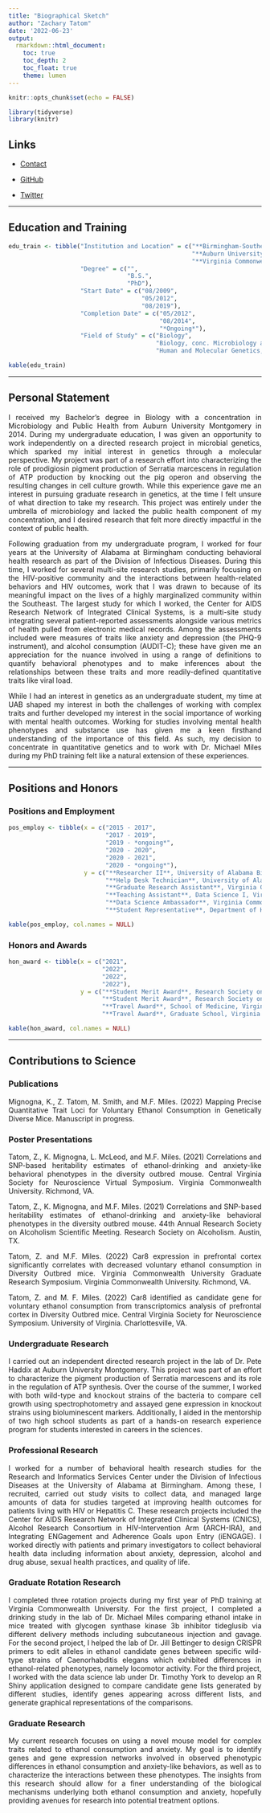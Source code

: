 ```yaml
---
title: "Biographical Sketch"
author: "Zachary Tatom"
date: '2022-06-23'
output:
  rmarkdown::html_document:
    toc: true
    toc_depth: 2
    toc_float: true
    theme: lumen
---
```


<style>
body {
text-align: justify}
</style>

```r
knitr::opts_chunk$set(echo = FALSE)

library(tidyverse)
library(knitr)

```

## Links

- [Contact](mailto:tatomz@vcu.edu)

- [GitHub](https://github.com/zacharytatom)

- [Twitter](https://twitter.com/zachary_tatom)

---

## Education and Training

```r

edu_train <- tibble("Institution and Location" = c("**Birmingham-Southern University**, Birmingham, AL",
                                                   "**Auburn University Montgomery**, Montgomery, AL",
                                                   "**Virginia Commonwealth University**, Richmond, VA"),
                    "Degree" = c("",
                                 "B.S.",
                                 "PhD"),
                    "Start Date" = c("08/2009",
                                     "05/2012",
                                     "08/2019"),
                    "Completion Date" = c("05/2012",
                                          "08/2014",
                                          "*Ongoing*"),
                    "Field of Study" = c("Biology",
                                         "Biology, conc. Microbiology and Public Health",
                                         "Human and Molecular Genetics, conc. Quantitative Genetics"))

kable(edu_train)

```

---

## Personal Statement

I received my Bachelor’s degree in Biology with a concentration in Microbiology and Public Health from Auburn University Montgomery in 2014.  During my undergraduate education, I was given an opportunity to work independently on a directed research project in microbial genetics, which sparked my initial interest in genetics through a molecular perspective.  My project was part of a research effort into characterizing the role of prodigiosin pigment production of Serratia marcescens in regulation of ATP production by knocking out the pig operon and observing the resulting changes in cell culture growth.  While this experience gave me an interest in pursuing graduate research in genetics, at the time I felt unsure of what direction to take my research.  This project was entirely under the umbrella of microbiology and lacked the public health component of my concentration, and I desired research that felt more directly impactful in the context of public health.

Following graduation from my undergraduate program, I worked for four years at the University of Alabama at Birmingham conducting behavioral health research as part of the Division of Infectious Diseases.  During this time, I worked for several multi-site research studies, primarily focusing on the HIV-positive community and the interactions between health-related behaviors and HIV outcomes, work that I was drawn to because of its meaningful impact on the lives of a highly marginalized community within the Southeast.  The largest study for which I worked, the Center for AIDS Research Network of Integrated Clinical Systems, is a multi-site study integrating several patient-reported assessments alongside various metrics of health pulled from electronic medical records.  Among the assessments included were measures of traits like anxiety and depression (the PHQ-9 instrument), and alcohol consumption (AUDIT-C); these have given me an appreciation for the nuance involved in using a range of definitions to quantify behavioral phenotypes and to make inferences about the relationships between these traits and more readily-defined quantitative traits like viral load.

While I had an interest in genetics as an undergraduate student, my time at UAB shaped my interest in both the challenges of working with complex traits and further developed my interest in the social importance of working with mental health outcomes.  Working for studies involving mental health phenotypes and substance use has given me a keen firsthand understanding of the importance of this field.  As such, my decision to concentrate in quantitative genetics and to work with Dr. Michael Miles during my PhD training felt like a natural extension of these experiences.

---

## Positions and Honors

### Positions and Employment

```r

pos_employ <- tibble(x = c("2015 - 2017",
                           "2017 - 2019",
                           "2019 - *ongoing*",
                           "2020 - 2020",
                           "2020 - 2021",
                           "2020 - *ongoing*"),
                     y = c("**Researcher II**, University of Alabama Birmingham",
                           "**Help Desk Technician**, University of Alabama Birmingham",
                           "**Graduate Research Assistant**, Virginia Commonwealth University",
                           "**Teaching Assistant**, Data Science I, Virginia Commonwealth University",
                           "**Data Science Ambassador**, Virginia Commonwealth University",
                           "**Student Representative**, Department of Human and Molecular Genetics, Virginia Commonwealth University"))

kable(pos_employ, col.names = NULL)

```

### Honors and Awards

```r

hon_award <- tibble(x = c("2021",
                          "2022",
                          "2022",
                          "2022"),
                    y = c("**Student Merit Award**, Research Society on Alcohol",
                          "**Student Merit Award**, Research Society on Alcohol",
                          "**Travel Award**, School of Medicine, Virginia Commonwealth University",
                          "**Travel Award**, Graduate School, Virginia Commonwealth University"))

kable(hon_award, col.names = NULL)

```

---

## Contributions to Science

### Publications
Mignogna, K., Z. Tatom, M. Smith, and M.F. Miles. (2022) Mapping Precise Quantitative Trait Loci for Voluntary Ethanol Consumption in Genetically Diverse Mice.  Manuscript in progress.

### Poster Presentations

Tatom, Z., K. Mignogna, L. McLeod, and M.F. Miles. (2021) Correlations and SNP-based heritability estimates of ethanol-drinking and anxiety-like behavioral phenotypes in the diversity outbred mouse.  Central Virginia Society for Neuroscience Virtual Symposium. Virginia Commonwealth University. Richmond, VA.

Tatom, Z., K. Mignogna, and M.F. Miles. (2021) Correlations and SNP-based heritability estimates of ethanol-drinking and anxiety-like behavioral phenotypes in the diversity outbred mouse.  44th Annual Research Society on Alcoholism Scientific Meeting. Research Society on Alcoholism. Austin, TX.

Tatom, Z. and M.F. Miles. (2022) Car8 expression in prefrontal cortex significantly correlates with decreased voluntary ethanol consumption in Diversity Outbred mice. Virginia Commonwealth University Graduate Research Symposium. Virginia Commonwealth University. Richmond, VA.

Tatom, Z. and M. F. Miles. (2022) Car8 identified as candidate gene for voluntary ethanol consumption from transcriptomics analysis of prefrontal cortex in Diversity Outbred mice. Central Virginia Society for Neuroscience Symposium. University of Virginia. Charlottesville, VA.

### Undergraduate Research

I carried out an independent directed research project in the lab of Dr. Pete Haddix at Auburn University Montgomery.  This project was part of an effort to characterize the pigment production of Serratia marcescens and its role in the regulation of ATP synthesis.  Over the course of the summer, I worked with both wild-type and knockout strains of the bacteria to compare cell growth using spectrophotometry and assayed gene expression in knockout strains using bioluminescent markers.  Additionally, I aided in the mentorship of two high school students as part of a hands-on research experience program for students interested in careers in the sciences.

### Professional Research

I worked for a number of behavioral health research studies for the Research and Informatics Services Center under the Division of Infectious Diseases at the University of Alabama at Birmingham.  Among these, I recruited, carried out study visits to collect data, and managed large amounts of data for studies targeted at improving health outcomes for patients living with HIV or Hepatitis C.  These research projects included the Center for AIDS Research Network of Integrated Clinical Systems (CNICS), Alcohol Research Consortium in HIV-Intervention Arm (ARCH-IRA), and Integrating ENGagement and Adherence Goals upon Entry (iENGAGE).  I worked directly with patients and primary investigators to collect behavioral health data including information about anxiety, depression, alcohol and drug abuse, sexual health practices, and quality of life.

### Graduate Rotation Research

I completed three rotation projects during my first year of PhD training at Virginia Commonwealth University.  For the first project, I completed a drinking study in the lab of Dr. Michael Miles comparing ethanol intake in mice treated with glycogen synthase kinase 3b inhibitor tideglusib via different delivery methods including subcutaneous injection and gavage.  For the second project, I helped the lab of Dr. Jill Bettinger to design CRISPR primers to edit alleles in ethanol candidate genes between specific wild-type strains of Caenorhabditis elegans which exhibited differences in ethanol-related phenotypes, namely locomotor activity.  For the third project, I worked with the data science lab under Dr. Timothy York to develop an R Shiny application designed to compare candidate gene lists generated by different studies, identify genes appearing across different lists, and generate graphical representations of the comparisons.

### Graduate Research

My current research focuses on using a novel mouse model for complex traits related to ethanol consumption and anxiety.  My goal is to identify genes and gene expression networks involved in observed phenotypic differences in ethanol consumption and anxiety-like behaviors, as well as to characterize the interactions between these phenotypes.  The insights from this research should allow for a finer understanding of the biological mechanisms underlying both ethanol consumption and anxiety, hopefully providing avenues for research into potential treatment options.